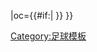 {{fb team |t=-{zh-hans:谢菲尔德联;zh-hk:錫菲聯}- |tan=谢菲尔德联足球俱乐部 |tc=ENG |abb={{#if:{{{abb|}}}|SHU{{0}}}} |oc={{#if:{{{oc|}}}|{{{oc}}} }} }}<!--
--><noinclude>[[Category:足球模板]]</noinclude>